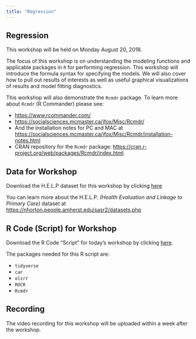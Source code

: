 ```yaml
---
title: "Regression"
---
```


## Regression

This workshop will be held on Monday August 20, 2018.

The focus of this workshop is on understanding the modeling functions and applicable packages in `R` for performing regression. This workshop will introduce the formula syntax for specifying the models. We will also cover how to pull out results of interests as well as useful graphical visualizations of results and model fitting diagnostics.

This workshop will also demonstrate the `Rcmdr` package. To learn more about `Rcmdr` (R Commander) please see:

* [https://www.rcommander.com/](https://www.rcommander.com/)
* [https://socialsciences.mcmaster.ca/jfox/Misc/Rcmdr/](https://socialsciences.mcmaster.ca/jfox/Misc/Rcmdr/) 
* And the installation notes for PC and MAC at [https://socialsciences.mcmaster.ca/jfox/Misc/Rcmdr/installation-notes.html](https://socialsciences.mcmaster.ca/jfox/Misc/Rcmdr/installation-notes.html)
* CRAN repository for the `Rcmdr` package: [https://cran.r-project.org/web/packages/Rcmdr/index.html](https://cran.r-project.org/web/packages/Rcmdr/index.html)

## Data for Workshop

Download the H.E.L.P dataset for this workshop by clicking [here](https://github.com/melindahiggins2000/RWorkshops_EmorySON/blob/master/help.Rdata?raw=true)

You can learn more about the H.E.L.P. _(Health Evaluation and Linkage to Primary Care)_ dataset at [https://nhorton.people.amherst.edu/sasr2/datasets.php](https://nhorton.people.amherst.edu/sasr2/datasets.php)

## R Code (Script) for Workshop

Download the R Code "Script" for today's workshop by clicking [here](https://github.com/melindahiggins2000/RWorkshops_EmorySON/raw/master/regression.R).

The packages needed for this R script are:

* `tidyverse`
* `car`
* `olsrr`
* `ROCR`
* `Rcmdr`

## Recording

The video recording for this workshop will be uploaded within a week after the workshop.






